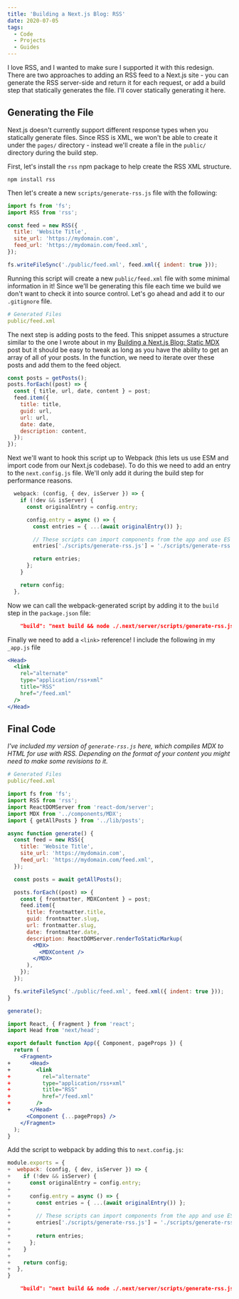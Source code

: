 ```yaml
---
title: 'Building a Next.js Blog: RSS'
date: 2020-07-05
tags:
  - Code
  - Projects
  - Guides
---
```


I love RSS, and I wanted to make sure I supported it with this redesign. There are two approaches to adding an RSS feed to a Next.js site - you can generate the RSS server-side and return it for each request, or add a build step that statically generates the file. I'll cover statically generating it here.

## Generating the File

Next.js doesn't currently support different response types when you statically generate files. Since RSS is XML, we won't be able to create it under the `pages/` directory - instead we'll create a file in the `public/` directory during the build step.

First, let's install the `rss` npm package to help create the RSS XML structure.

```terminal
npm install rss
```

Then let's create a new `scripts/generate-rss.js` file with the following:

```jsx file=scripts/generate-rss.js copy
import fs from 'fs';
import RSS from 'rss';

const feed = new RSS({
  title: 'Website Title',
  site_url: 'https://mydomain.com',
  feed_url: 'https://mydomain.com/feed.xml',
});

fs.writeFileSync('./public/feed.xml', feed.xml({ indent: true }));
```

Running this script will create a new `public/feed.xml` file with some minimal information in it! Since we'll be generating this file each time we build we don't want to check it into source control. Let's go ahead and add it to our `.gitignore` file.

```yaml
# Generated Files
public/feed.xml
```

The next step is adding posts to the feed. This snippet assumes a structure similar to the one I wrote about in my [Building a Next.js Blog: Static MDX](/blog/building-a-nextjs-blog-static-mdx) post but it should be easy to tweak as long as you have the ability to get an array of all of your posts. In the function, we need to iterate over these posts and add them to the feed object.

```javascript
const posts = getPosts();
posts.forEach((post) => {
  const { title, url, date, content } = post;
  feed.item({
    title: title,
    guid: url,
    url: url,
    date: date,
    description: content,
  });
});
```

Next we'll want to hook this script up to Webpack (this lets us use ESM and import code from our Next.js codebase). To do this we need to add an entry to the `next.config.js` file. We'll only add it during the build step for performance reasons.

```javascript file=next.config.js
  webpack: (config, { dev, isServer }) => {
    if (!dev && isServer) {
      const originalEntry = config.entry;

      config.entry = async () => {
        const entries = { ...(await originalEntry()) };

        // These scripts can import components from the app and use ES modules
        entries['./scripts/generate-rss.js'] = './scripts/generate-rss.js';

        return entries;
      };
    }

    return config;
  },
```

Now we can call the webpack-generated script by adding it to the `build` step in the `package.json` file:

```json
    "build": "next build && node ./.next/server/scripts/generate-rss.js",
```

Finally we need to add a `<link>` reference! I include the following in my `_app.js` file

```jsx
<Head>
  <link
    rel="alternate"
    type="application/rss+xml"
    title="RSS"
    href="/feed.xml"
  />
</Head>
```

## Final Code

_I've included my version of `generate-rss.js` here, which compiles MDX to HTML for use with RSS. Depending on the format of your content you might need to make some revisions to it._

```yaml file=.gitignore
# Generated Files
public/feed.xml
```

```jsx file=scripts/generate-rss.js
import fs from 'fs';
import RSS from 'rss';
import ReactDOMServer from 'react-dom/server';
import MDX from '../components/MDX';
import { getAllPosts } from '../lib/posts';

async function generate() {
  const feed = new RSS({
    title: 'Website Title',
    site_url: 'https://mydomain.com',
    feed_url: 'https://mydomain.com/feed.xml',
  });

  const posts = await getAllPosts();

  posts.forEach((post) => {
    const { frontmatter, MDXContent } = post;
    feed.item({
      title: frontmatter.title,
      guid: frontmatter.slug,
      url: frontmatter.slug,
      date: frontmatter.date,
      description: ReactDOMServer.renderToStaticMarkup(
        <MDX>
          <MDXContent />
        </MDX>
      ),
    });
  });

  fs.writeFileSync('./public/feed.xml', feed.xml({ indent: true }));
}

generate();
```

```jsx file=_app.js
import React, { Fragment } from 'react';
import Head from 'next/head';

export default function App({ Component, pageProps }) {
  return (
    <Fragment>
+      <Head>
+        <link
+          rel="alternate"
+          type="application/rss+xml"
+          title="RSS"
+          href="/feed.xml"
+        />
+      </Head>
      <Component {...pageProps} />
    </Fragment>
  );
}
```

Add the script to webpack by adding this to `next.config.js`:

```javascript file=next.config.js
module.exports = {
+  webpack: (config, { dev, isServer }) => {
+    if (!dev && isServer) {
+      const originalEntry = config.entry;
+
+      config.entry = async () => {
+        const entries = { ...(await originalEntry()) };
+
+        // These scripts can import components from the app and use ES modules
+        entries['./scripts/generate-rss.js'] = './scripts/generate-rss.js';
+
+        return entries;
+      };
+    }
+
+    return config;
+  },
}
```

```json file=package.json
    "build": "next build && node ./.next/server/scripts/generate-rss.js",
```
